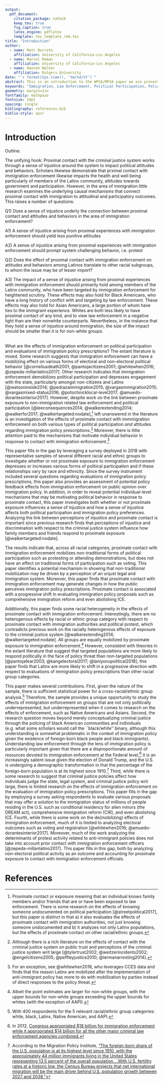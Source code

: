 ```yaml
---
output: 
  pdf_document:
    citation_package: natbib
    keep_tex: true
    fig_caption: true
    latex_engine: pdflatex
    template: tex_template_rmd.tex
title: "Introduction"
author: 
  - name: Matt Barreto
    affiliation: University of California-Los Angeles 
  - name: Marcel Roman 
    affiliation: University of California-Los Angeles
  - name: Hannah Walker
    affiliation: Rutgers University 
date: "`r format(Sys.time(), '%m/%d/%Y')`"
abstract: This is an introduction to the WPSA/MPSA paper we are presenting on the effects of contact with imimgration enforcement on political participation and policy attitudes. 
keywords: "Immigration, Law Enforcement, Political Participation, Policy Feedback"
geometry: margin=1in
fontfamily: mathpazo
fontsize: 10pt
spacing: single
bibliography: references.bib
biblio-style: apsr
---
```


\pagebreak


\doublespacing

\pagebreak

# Introduction 

Outline: 

The unifying hook: Proximal contact with the criminal justice system works through a sense of injustice around the system to impact political attitudes and behaviors. Scholars likewise demonstrate that prximal contact with immigration enforcement likewise impacts the health and well being particularly of members of the Latinx community, attitudes towards government and participation. However, in the area of immigration little research examines the underlying causal mechanisms that connect proximal contact with immigration to attitudinal and participatory outcomes. This raises a number of questions:

Q1) Does a sense of injustice underly the connection between proximal contact and attitudes and behaviors in the area of immigration enforcement?

A1) A sense of injustice arising from proximal experiences with immigration enforcement should yield less punitive attitudes

A2) A sense of injustice arising from proximal experiences with immigration enforcement should prompt system challenging behavior, i.e. protest

Q2) Does the effect of proximal contact with immigration enforcement on attitudes and behaviors among Latinos translate to other racial subgroups, to whom the issue may be of lesser import? 

A3) The impact of a sense of injustice arising from proximal experiences with immigration enforcement should primarily hold among members of the Latinx community, who have been targeted by immigration enforcement for heightened scrutiny. These effects may also hold for Black Americans, who have a long history of conflict with and targeting by law enforcement. These effects may also hold for Asian Americans, a large portion of whom have ties to the immigrant experience. Whites are both less likely to have proximal contact of any kind, and to view law enforcement in a negative light than are their nonwhite counterparts. Nevertheless, in the instance that they hold a sense of injustice around immigration, the size of the impact should be smaller than it is for non-white groups. 

######

What are the effects of immigration enforcement on political participation and evaluations of immigration policy prescriptions? The extant literature is mixed. Some research suggests that immigration enforcement can have a mobilizing effect on various forms of electoral and non-electoral political behavior [@corneliusdeath2001; @pantojacitizens2001; @whitewhen2016; @zepeda-millanlatino2017]. Other research indicates that immigration enforcement demobilizes political participation and depresses engagement with the state, particularly amongst non-citizens and Latinx [@watsoninside2014; @pedrazaimmigration2015;  @vargasimmigration2015; @vargasmixed-status2016; @potochnicklocal-level2017; @amuedo-dorantesinterior2017]. However, despite work on the link between proximate exposure to non-immigration related law enforcement and political participation [@leeconsequences2014; @walkerextending2014; @walkerfor2017; @walkertargeted:nodate],^[Proximate contact or exposure meaning that an individual knows family members and/or friends that are or have been exposed to law enforcement. There is some research on the effects of knowing someone undocumented on political participation [@streetpolitical2017], but this paper is distinct in that a) it also evaluates the effects of proximate contact with immigration authorities, not just knowing someone undocumented and b) it analyzes not only Latinx populations, but the effects of proximate contact on other racial/ethnic groups.] left unanswered in the literature is an investigation of the effects of proximate contact with immmigration enforcement on both various types of political participation *and* attitudes regarding immigration policy prescriptions.^[Although there is a rich literature on the effects of contact with the criminal justice system on public trust and perceptions of the criminal justice system writ large [@tylertrust2002; @weitzerincidents2002; @engelcitizens2005; @peffleyjustice2010; @lermanarresting2014].] Moreover, there is little attention paid to the mechanisms that motivate individual behavior in response to contact with immigration enforcement.^[For an exception, see @whitewhen2016, who leverages CCES data and finds that the reason Latinx are mobilized after the implementation of anti-immigrant policy has more to do with mobilization by parties instead of direct responses to the policy threat.] 

This paper fills in the gap by leveraging a survey deployed in 2018 with representative samples of several different racial and ethnic groups to investigate whether or not proximate exposure to immigration enforcement depresses or increases various forms of political participation and if these relationships vary by race and ethnicity. Since the survey instrument included several questions regarding evaluations of immigration policy prescriptions, this paper also provides an assessment of potential policy feedback effects from immigration enforcement on public opinion over immigration policy. In addition, in order to reveal potential individual-level mechanisms that may be motivating political behavior in response to proximate contact, this paper 
investigates both whether or not proximate exposure influences a sense of injustice and how a sense of injustice affects both political participation and immigration policy preferences. Analyzing the link between perceptions of injustice and proximate contact is important since previous research finds that perceptions of injustice and discrimination with respect to the criminal justice system influence how family members and friends respond to proximate exposure [@walkertargeted:nodate]. 

The results indicate that, across all racial categories, proximate contact with immigration enforcement mobilizes non-traditional forms of political participation such as protesting or attending demonstrations, but does not have an effect on traditional forms of participation such as voting. This paper identifies a potential mechanism in showing that non-traditional mobilization may be driven by a perception of an unjust legal and immigration system. Moreover, this paper finds that proximate contact with immigration enforcement may generate changes in how the public perceives immigration policy prescriptions. Proximate contact is associated with a progressive shift in evaluating immigration policy proposals such as comprehensive immigration reform and even abolishing ICE. 
  

Additionally, this paper finds some racial heterogeneity in the effects of proximate contact with immigration enforcement. Interestingly, there are no heterogenous effects by racial or ethnic group category with respect to proximate contact with immigration authorities and political protest, which contradicts previous work on the racially heterogenous effects of exposure to the criminal justice system [@walkerextending2014; @walkertargeted:nodate]. All groups are equally mobilized by proximate exposure to immigration enforcement.^[Albeit the point estimates are larger for non-white groups, with the upper bounds for non-white groups exceeding the upper bounds for whites (with the exception of AAPI).] However, consistent with theories in the extant literature that suggest that targeted populations are more likely to respond politically in the face of policy threat than non-targeted populations [@pantojafear2003; @kangelectoral2017; @laniyonupolitical2018], this paper finds that Latinx are more likely to shift in a progressive direction with respect to evaluations of immigration policy prescriptions than other racial group categories.

This paper makes several contributions. First, given the nature of the sample, there is sufficient statistical power for a cross-racial/ethnic group analysis.^[With 400 respondents for the 5 relevant racial/ethnic group categories: white, black, Latinx, Native American, and AAPI.] Therefore, the sample provides a unique opportunity to study the effects of immigration enforcement on groups that are not only politically underrepresented, but underrepresented when it comes to research on the effects of enforcement, such as Native Americans and Asians. Second, the research question moves beyond merely conceptualizing criminal justice through the policing of black American communities and individuals (e.g. what some scholars would call the ``black/white'' binary, although this understanding is somewhat problematic in the context of immigration policy given the existence of foreign-born black people and black immigrants). Understanding law enforcement through the lens of immigration policy is particularly important given that there are a disproportionate amount of resources devoted to immigration enforcement at the Federal level,^[In 2012, [Congress appropriated \$18 billion for immigration enforcement while it appropriated \$14 billion for all the other major criminal law enforcement agencies combined.](https://www.theatlantic.com/magazine/archive/2018/09/trump-ice/565772/)] it is an increasingly salient issue given the election of Donald Trump, and the U.S. is undergoing a demographic transformation in that the percentage of the foreign-born population is at its highest since 1910.^[According to the Migration Policy Institute, ["The foreign-born share of the U.S. population is at its highest level since 1910, with the approximately 44 million immigrants living in the United States representing 13.5 percent of the overall population....With U.S. fertility rates at a historic low, the Census Bureau projects that net international migration will be the main driver behind U.S. population growth between 2027 and 2038."](https://www.migrationpolicy.org/article/immigrants-us-states-fastest-growing-foreign-born-populations)] Third, while there is some research to suggest that criminal justice policies affect how individuals judge the state, legal system, and criminal justice policy writ large, there is limited research on the effects of immigration enforcement on the evaluation of immigration policy prescriptions. This paper fills in the gap by employing a survey asking respondents to evaluate various proposals that may offer a solution to the immigration status of millions of people residing in the U.S. such as conditional residency for alien minors (the DREAM act), comprehensive immigration reform (CIR), and even abolishing ICE. Fourth, while there is some work on the de(mobilizing) effects of immigration enforcement, much of it is limited to analyzing electoral outcomes such as voting and registration [@whitewhen2016; @amuedo-dorantesinterior2017]. Moreover, much of the work analyzing the determinants of protest activity related to anti-immigrant policies does not take into account prior contact with immigration enforcement officers [@zepeda-millanlatino2017]. This paper fills in this gap, both by analyzing non-electoral political activity as an outcome and accounting for proximate exposure to contact with immigration enforcement officials.

# References

